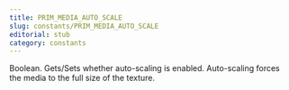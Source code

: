 ```yaml
---
title: PRIM_MEDIA_AUTO_SCALE
slug: constants/PRIM_MEDIA_AUTO_SCALE
editorial: stub
category: constants
---
```


<LSLConstant name="PRIM_MEDIA_AUTO_SCALE"/>

Boolean. Gets/Sets whether auto-scaling is enabled. Auto-scaling forces the media to the full size of the texture.
